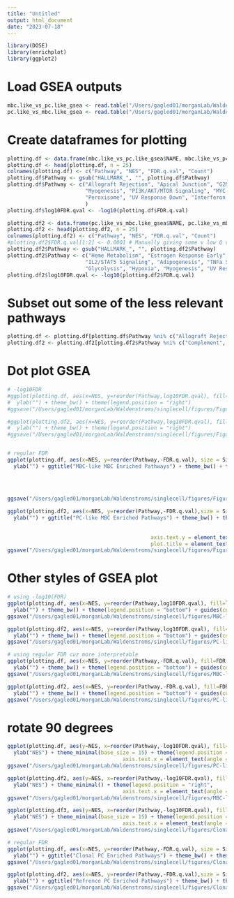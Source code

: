 ```yaml
---
title: "Untitled"
output: html_document
date: "2023-07-18"
---
```

```r
library(DOSE)
library(enrichplot)
library(ggplot2)
```
# Load GSEA outputs
```r
mbc.like_vs_pc.like_gsea <- read.table("/Users/gagled01/morganLab/Waldenstroms/singlecell/MBClike_vs_PClike_RankedList_upMBC.tsv", sep = "\t", header = T)
pc.like_vs_mbc.like_gsea <- read.table("/Users/gagled01/morganLab/Waldenstroms/singlecell/MBClike_vs_PClike_RankedList_upPC.tsv", sep = "\t", header = T)
```
# Create dataframes for plotting
```r
plotting.df <- data.frame(mbc.like_vs_pc.like_gsea$NAME, mbc.like_vs_pc.like_gsea$NES, mbc.like_vs_pc.like_gsea$FDR.q.val, mbc.like_vs_pc.like_gsea$SIZE)
plotting.df <- head(plotting.df, n = 25)
colnames(plotting.df) <- c("Pathway", "NES", "FDR.q.val", "Count")
plotting.df$Pathway <- gsub("HALLMARK_", "", plotting.df$Pathway)
plotting.df$Pathway <- c("Allograft Rejection", "Apical Junction", "G2M Checkpoint", "E2F Targets", "Mitotic Spindle", "Interferon Gamma Response", "IL2/STAT5 Signaling", 
                         "Myogenesis", "PI3K/AKT/MTOR Signaling", "MYC Targets v1", "Complement", "MTORC1 Signaling", "p53 Pathway", "KRAS Signaling", "Apoptosis", "DNA Repair", "Oxidative Phosphorylation",
                         "Peroxisome", "UV Response Down", "Interferon Alpha Response", "Cholesterol Homeostasis", "Estrogen Response Late", "Androgen Response", "Bile Acid Metabolism", "Coagulation" 
                         )
plotting.df$log10FDR.qval <- -log10(plotting.df$FDR.q.val)

plotting.df2 <- data.frame(pc.like_vs_mbc.like_gsea$NAME, pc.like_vs_mbc.like_gsea$NES, pc.like_vs_mbc.like_gsea$FDR.q.val, pc.like_vs_mbc.like_gsea$SIZE)
plotting.df2 <- head(plotting.df2, n = 25)
colnames(plotting.df2) <- c("Pathway", "NES", "FDR.q.val", "Count")
#plotting.df2$FDR.q.val[1:2] <- 0.0001 # Manually giving some v low Q values because 0 does not work for plotting
plotting.df2$Pathway <- gsub("HALLMARK_", "", plotting.df2$Pathway)
plotting.df2$Pathway <- c("Heme Metabolism", "Estrogen Response Early", "Estrogen Response Late", "Apoptosis", "Androgen Response", "MTORC1 Signaling", "Inflammatory Response",
                         "IL2/STAT5 Signaling", "Adipogenesis", "TNFa Signaling via NF-kB", "KRAS Signaling", "Complement", "Xenobiotic Metabolism", "Interferon Gamma Response",
                         "Glycolysis", "Hypoxia", "Myogenesis", "UV Response Down", "UV Response UP", "p53 Pathway", "Epithelial-Mesenchymal Transition", "Apical Junction")
plotting.df2$log10FDR.qval <- -log10(plotting.df2$FDR.q.val)

```
# Subset out some of the less relevant pathways
```r
plotting.df <- plotting.df[plotting.df$Pathway %ni% c("Allograft Rejection", "Complement", "UV Response Down", "Peroxisome", "Bile Acid Metabolism", "Spermatogenesis", "Cholesterol Metabolism", "Coagulation", "Cholesterol Homeostasis", "Oxidative Phosphorylation", "Androgen Response", "Estrogen Response Late", "DNA Repair", "Interferon Alpha Response"),]
plotting.df2 <- plotting.df2[plotting.df2$Pathway %ni% c("Complement", "UV Response Down", "UV Response UP", "Apical Junction", "Epithelial-Mesenchymal Transition", "p53 Pathway", "Glycolysis", "Androgen Response", "Myogenesis", "Xenobiotic Metabolism", "Interferon Gamma Response", "Hypoxia", "KRAS Signaling", "Adipogenesis"),]
```
# Dot plot GSEA 
```r
# -log10FDR
#ggplot(plotting.df, aes(x=NES, y=reorder(Pathway,log10FDR.qval), fill=log10FDR.qval, size = Size)) + geom_point(aes(size=Count, color = log10FDR.qval)) + scale_color_gradient(low = "red", high = "blue", name = "-log10(FDR q-value)") +
#  ylab("") + theme_bw() + theme(legend.position = "right") 
#ggsave("/Users/gagled01/morganLab/Waldenstroms/singlecell/figures/Figure3/MBC-like_vs_PC-like_GSEA_Dotplot_upMBC.pdf", height = 8, width = 8)

#ggplot(plotting.df2, aes(x=NES, y=reorder(Pathway,log10FDR.qval), fill=log10FDR.qval, size = Size)) + geom_point(aes(size=Count, color = log10FDR.qval)) + scale_color_gradient(low = "red", high = "blue", name = "-log10(FDR q-value)") +
#  ylab("") + theme_bw() + theme(legend.position = "right") 
#ggsave("/Users/gagled01/morganLab/Waldenstroms/singlecell/figures/Figure3/PC-like_vs_MBC-like_GSEA_Dotplot_upPC.pdf", height = 8, width = 8)


# regular FDR
ggplot(plotting.df, aes(x=NES, y=reorder(Pathway,-FDR.q.val), size = Size)) + geom_point(aes(size=Count, color = FDR.q.val)) + scale_color_gradient(low = "blue", high = "red", name = "FDR q-value") +
  ylab("") + ggtitle("MBC-like MBC Enriched Pathways") + theme_bw() + theme(legend.position = "bottom",
                                                                            legend.text = element_text(size = 10),
                                                                            legend.title = element_text(size = 12, face = "bold")) + 
                                                                             theme(axis.text.y = element_text(size = 15, face = "bold"),
                                                                                   plot.title = element_text(hjust = 0.5, size = 18, face = "bold"))
ggsave("/Users/gagled01/morganLab/Waldenstroms/singlecell/figures/Figure3/MBC-like_vs_PC-like_GSEA_Dotplot_upMBC_FDRqval.pdf", height = 9, width = 8)

ggplot(plotting.df2, aes(x=NES, y=reorder(Pathway,-FDR.q.val),size = Size)) + geom_point(aes(size=Count, color = FDR.q.val)) + scale_color_gradient(low = "blue", high = "red", name = "FDR q-value") +
  ylab("") + ggtitle("PC-like MBC Enriched Pathways") + theme_bw() + theme(legend.position = "bottom",
                                                                           legend.text = element_text(size = 10),
                                                                           legend.title = element_text(size = 12, face = "bold"),
                                              axis.text.y = element_text(size = 15, face = "bold"),
                                              plot.title = element_text(hjust = 0.5, size = 18, face = "bold")) 
ggsave("/Users/gagled01/morganLab/Waldenstroms/singlecell/figures/Figure3/PC-like_vs_MBC-like_GSEA_Dotplot_upPC_FDRqval.pdf", height = 9, width = 8)
```
# Other styles of GSEA plot
```r

# using -log10(FDR)
ggplot(plotting.df, aes(x=NES, y=reorder(Pathway,log10FDR.qval), fill=log10FDR.qval)) + geom_bar(stat="identity")+scale_fill_gradient(low="red", high="blue", name = "-log10(FDR q-value)") +
  ylab("") + theme_bw() + theme(legend.position = "bottom") + guides(color=guide_legend("-log10(FDR q-value)"))
ggsave("/Users/gagled01/morganLab/Waldenstroms/singlecell/figures/MBC-like_vs_PC-like_MBC_GSEA_Barplot.png", height = 8, width = 8)

ggplot(plotting.df2, aes(x=NES, y=reorder(Pathway,log10FDR.qval), fill=log10FDR.qval)) + geom_bar(stat="identity")+scale_fill_gradient(low="red", high="blue", name = "-log10(FDR q-value)") +
  ylab("") + theme_bw() + theme(legend.position = "bottom") + guides(color=guide_legend("-log10(FDR q-value)"))
ggsave("/Users/gagled01/morganLab/Waldenstroms/singlecell/figures/PC-like_vs_MBC-like_MBC_GSEA_Barplot.png", height = 8, width = 8)

# using regular FDR cuz more interpretable
ggplot(plotting.df, aes(x=NES, y=reorder(Pathway,-FDR.q.val), fill=FDR.q.val)) + geom_bar(stat="identity")+scale_fill_gradient(low="blue", high="red", name = "FDR q-value") +
  ylab("") + theme_bw() + theme(legend.position = "bottom") + guides(color=guide_legend("FDR q-value"))
ggsave("/Users/gagled01/morganLab/Waldenstroms/singlecell/figures/MBC-like_vs_PC-like_MBC_GSEA_Barplot_FDRqval.png", height = 8, width = 8)

ggplot(plotting.df2, aes(x=NES, y=reorder(Pathway,-FDR.q.val), fill=FDR.q.val)) + geom_bar(stat="identity")+scale_fill_gradient(low="blue", high="red", name = "FDR q-value") +
  ylab("") + theme_bw() + theme(legend.position = "bottom") + guides(color=guide_legend("FDR q-value"))
ggsave("/Users/gagled01/morganLab/Waldenstroms/singlecell/figures/PC-like_vs_MBC-like_MBC_GSEA_Barplot_FDRqval.png", height = 8, width = 8)#
```
# rotate 90 degrees
```r
ggplot(plotting.df, aes(y=NES, x=reorder(Pathway,-log10FDR.qval), fill=log10FDR.qval)) + geom_bar(stat="identity")+scale_fill_gradient(low="red", high="blue", name = "-log10(FDR q-value)") +
  ylab("NES") + theme_minimal(base_size = 15) + theme(legend.position = "right",
                                     axis.text.x = element_text(angle = 90, hjust = 0.95, face = "bold")) + guides(color=guide_legend("-log10(FDR q-value)"))
ggsave("/Users/gagled01/morganLab/Waldenstroms/singlecell/figures/PC-like-MBC_vs_MBC-like-MBC_GSEA_Barplot_Rotated.png", height = 8, width = 14)

ggplot(plotting.df2, aes(y=NES, x=reorder(Pathway,-log10FDR.qval), fill=log10FDR.qval)) + geom_bar(stat="identity")+scale_fill_gradient(low="red", high="blue", name = "-log10(FDR q-value)") +
  ylab("NES") + theme_minimal() + theme(legend.position = "right",
                                     axis.text.x = element_text(angle = 90, hjust = 0.95, face = "bold")) + guides(color=guide_legend("-log10(FDR q-value)"))
ggsave("/Users/gagled01/morganLab/Waldenstroms/singlecell/figures/MBC-like-MBC_vs_PC-like-MBC_GSEA_Barplot_Rotated.png", height = 6, width = 12)

ggplot(plotting.df3, aes(y=NES, x=reorder(Pathway,-log10FDR.qval), fill=log10FDR.qval)) + geom_bar(stat="identity")+scale_fill_gradient(low="red", high="blue", name = "-log10(FDR q-value)") +
  ylab("NES") + theme_minimal(base_size = 15) + theme(legend.position = "right",
                                     axis.text.x = element_text(angle = 90, hjust = 0.95, face = "bold")) + guides(color=guide_legend("-log10(FDR q-value)"))
ggsave("/Users/gagled01/morganLab/Waldenstroms/singlecell/figures/Clonal-MBC_vs_Reference-MBC_GSEA_Barplot_Rotated.png", height = 6, width = 18)
```

```r
# regular FDR
ggplot(plotting.df, aes(x=NES, y=reorder(Pathway,-FDR.q.val), size = Size)) + geom_point(aes(size=Count, color = FDR.q.val)) + scale_color_gradient(low = "blue", high = "red", name = "FDR q-value") +
  ylab("") + ggtitle("Clonal PC Enriched Pathways") + theme_bw() + theme(legend.position = "right") 
ggsave("/Users/gagled01/morganLab/Waldenstroms/singlecell/figures/ClonalPC_vs_RefPC_GSEA_Dotplot_upClonalPC_FDRqval.png", height = 8, width = 8)

ggplot(plotting.df2, aes(x=NES, y=reorder(Pathway,-FDR.q.val),size = Size)) + geom_point(aes(size=Count, color = FDR.q.val)) + scale_color_gradient(low = "blue", high = "red", name = "FDR q-value") +
  ylab("") + ggtitle("Refrence PC Enriched Pathways") + theme_bw() + theme(legend.position = "right") 
ggsave("/Users/gagled01/morganLab/Waldenstroms/singlecell/figures/ClonalPC_vs_RefPC_GSEA_Dotplot_upRefPC_FDRqval.png", height = 8, width = 8)
```

